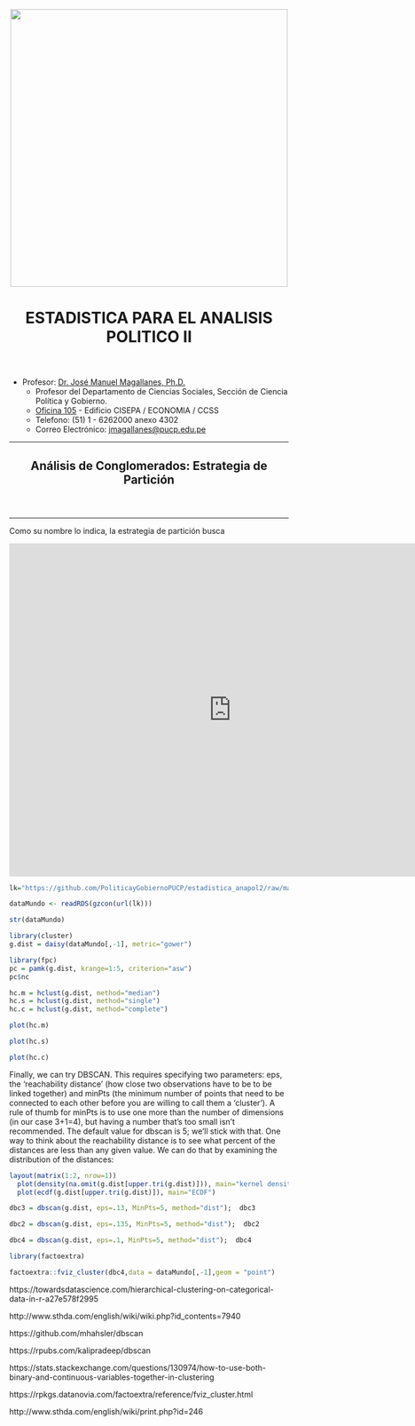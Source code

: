 <center><img src="https://github.com/PoliticayGobiernoPUCP/estadistica_anapol2/raw/master/PICS/LOGO_PUCP.png" width="500"></center>

<center> <header><h1>ESTADISTICA PARA EL ANALISIS POLITICO II</h1>  </header></center>

* Profesor:  <a href="http://www.pucp.edu.pe/profesor/jose-manuel-magallanes/" target="_blank">Dr. José Manuel Magallanes, Ph.D.</a> <br>
    - Profesor del Departamento de Ciencias Sociales, Sección de Ciencia Política y Gobierno.
    - [Oficina 105](https://goo.gl/maps/xuGeG6o9di1i1y5m6) - Edificio CISEPA / ECONOMIA / CCSS
    - Telefono: (51) 1 - 6262000 anexo 4302
    - Correo Electrónico: [jmagallanes@pucp.edu.pe](mailto:jmagallanes@pucp.edu.pe)
    

____

<center> <header><h2>Análisis de Conglomerados: Estrategia de Partición</h2>  </header></center>
____

Como su nombre lo indica, la estrategia de partición busca 

<iframe width="800" height="600" src="https://www.youtube.com/embed/GApaAnGx3Fw" frameborder="0" allow="accelerometer; autoplay; encrypted-media; gyroscope; picture-in-picture" allowfullscreen></iframe>


```r
lk="https://github.com/PoliticayGobiernoPUCP/estadistica_anapol2/raw/master/DATA/finaldemohappyurbanco2.rds"

dataMundo <- readRDS(gzcon(url(lk)))
```

```r
str(dataMundo)
```

```r
library(cluster)
g.dist = daisy(dataMundo[,-1], metric="gower")
```



```r
library(fpc)
pc = pamk(g.dist, krange=1:5, criterion="asw")
pc$nc
```

```r
hc.m = hclust(g.dist, method="median")
hc.s = hclust(g.dist, method="single")
hc.c = hclust(g.dist, method="complete")
```



```r
plot(hc.m)
```

```r
plot(hc.s)
```


```r
plot(hc.c)
```

Finally, we can try DBSCAN. This requires specifying two parameters: eps, the 'reachability distance' (how close two observations have to be to be linked together) and minPts (the minimum number of points that need to be connected to each other before you are willing to call them a 'cluster'). A rule of thumb for minPts is to use one more than the number of dimensions (in our case 3+1=4), but having a number that's too small isn't recommended. The default value for dbscan is 5; we'll stick with that. One way to think about the reachability distance is to see what percent of the distances are less than any given value. We can do that by examining the distribution of the distances:

```r
layout(matrix(1:2, nrow=1))
  plot(density(na.omit(g.dist[upper.tri(g.dist)])), main="kernel density")
  plot(ecdf(g.dist[upper.tri(g.dist)]), main="ECDF")
```

```r
dbc3 = dbscan(g.dist, eps=.13, MinPts=5, method="dist");  dbc3

dbc2 = dbscan(g.dist, eps=.135, MinPts=5, method="dist");  dbc2

dbc4 = dbscan(g.dist, eps=.1, MinPts=5, method="dist");  dbc4

```


```r
library(factoextra)

factoextra::fviz_cluster(dbc4,data = dataMundo[,-1],geom = "point")
```

https://towardsdatascience.com/hierarchical-clustering-on-categorical-data-in-r-a27e578f2995

http://www.sthda.com/english/wiki/wiki.php?id_contents=7940

https://github.com/mhahsler/dbscan

https://rpubs.com/kalipradeep/dbscan

https://stats.stackexchange.com/questions/130974/how-to-use-both-binary-and-continuous-variables-together-in-clustering

https://rpkgs.datanovia.com/factoextra/reference/fviz_cluster.html

http://www.sthda.com/english/wiki/print.php?id=246
